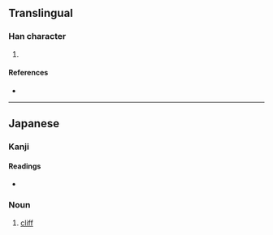 {{character info/new}}
==Translingual==

===Han character===
{{Han char|rn=32|rad=土|as=12|sn=15|four=|canj=GANA|ids=⿰土間}}

# {{defn|Han|sort=土12}}

====References====
* {{Han ref|kx=0239.241|hdz=10489.101|uh=58B9|ud=22713}}

----

==Japanese==

===Kanji===
{{ja-kanji|grade=|rs=土12}}

====Readings====
* {{ja-readings|on=|kun=[[まま]] (mama)}}

===Noun===
{{ja-noun|まま}}

# [[cliff]]